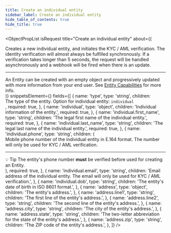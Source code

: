 ```yaml
---
title: Create an individual entity
sidebar_label: Create an individual entity
hide_table_of_contents: true
hide_title: true
---
```



<ObjectPropList
  isRequest
  title="Create an individual entity"
  about={(
    <div>
      Creates a new individual entity, and initiates the KYC / AML
      verification. The identity verification will almost always be fulfilled synchronously.
      If a verification takes longer than 5 seconds, the request will be handled asynchronously
      and a webhook will be fired when there is an update.
      <hr className="dotted-divider" />
      An Entity can be created with an empty object and progressively updated with more information
      from your end user. See <a href="/api/core/entities/object#capabilities">Entity Capabilities</a> for
      more info.
    </div>
  )}
  snippetsElement={<EntitiesCreateIndividual />}
  fields={[
    {
      name: 'type',
      type: 'string',
      children: <div>The type of the entity. Option for individual entity: <code>individual</code></div>,
      required: true,
    },
    {
      name: 'individual',
      type: 'object',
      children: 'Individual information of the entity.',
      required: true,
    },
    {
      name: 'individual.first_name',
      type: 'string',
      children: 'The legal first name of the individual entity.',
      required: true,
    },
    {
      name: 'individual.last_name',
      type: 'string',
      children: 'The legal last name of the individual entity.',
      required: true,
    },
    {
      name: 'individual.phone',
      type: 'string',
      children: (
        <div>
          Mobile phone number of the individual entity in E.164 format. The number will only be used for KYC / AML verification.
          <hr className="dotted-divider" />
          <span className="pill-info">💡 Tip</span> The entity's
          phone number <strong>must</strong> be verified before used for creating an Entity.
        </div>
      ),
      required: true,
    },
    {
      name: 'individual.email',
      type: 'string',
      children: 'Email address of the individual entity. The email will only be used for KYC / AML verification.',
    },
    {
      name: 'individual.dob',
      type: 'string',
      children: 'The entity\'s date of birth in ISO 8601 format.',
    },
    {
      name: 'address',
      type: 'object',
      children: 'The entity\'s address.',
    },
    {
      name: 'address.line1',
      type: 'string',
      children: 'The first line of the entity\'s address.',
    },
    {
      name: 'address.line2',
      type: 'string',
      children: 'The second line of the entity\'s address.',
    },
    {
      name: 'address.city',
      type: 'string',
      children: 'The city of the entity\'s address.',
    },
    {
      name: 'address.state',
      type: 'string',
      children: 'The two-letter abbreviation for the state of the entity\'s address.',
    },
    {
      name: 'address.zip',
      type: 'string',
      children: 'The ZIP code of the entity\'s address.',
    },
  ]}
/>
